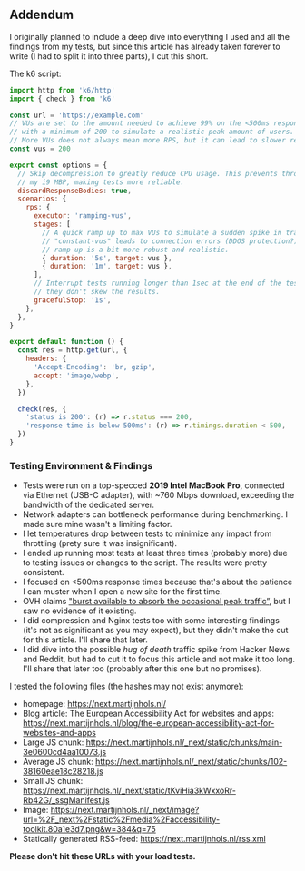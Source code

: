 ## Addendum

I originally planned to include a deep dive into everything I used and all the findings from my tests, but since this article has already taken forever to write (I had to split it into three parts), I cut this short.

The k6 script:

```js
import http from 'k6/http'
import { check } from 'k6'

const url = 'https://example.com'
// VUs are set to the amount needed to achieve 99% on the <500ms response time
// with a minimum of 200 to simulate a realistic peak amount of users.
// More VUs does not always mean more RPS, but it can lead to slower responses.
const vus = 200

export const options = {
  // Skip decompression to greatly reduce CPU usage. This prevents throttling on
  // my i9 MBP, making tests more reliable.
  discardResponseBodies: true,
  scenarios: {
    rps: {
      executor: 'ramping-vus',
      stages: [
        // A quick ramp up to max VUs to simulate a sudden spike in traffic.
        // "constant-vus" leads to connection errors (DDOS protection?), so this
        // ramp up is a bit more robust and realistic.
        { duration: '5s', target: vus },
        { duration: '1m', target: vus },
      ],
      // Interrupt tests running longer than 1sec at the end of the test so that
      // they don't skew the results.
      gracefulStop: '1s',
    },
  },
}

export default function () {
  const res = http.get(url, {
    headers: {
      'Accept-Encoding': 'br, gzip',
      accept: 'image/webp',
    },
  })

  check(res, {
    'status is 200': (r) => r.status === 200,
    'response time is below 500ms': (r) => r.timings.duration < 500,
  })
}
```

### Testing Environment & Findings

- Tests were run on a top-specced **2019 Intel MacBook Pro**, connected via Ethernet (USB-C adapter), with ~760 Mbps download, exceeding the bandwidth of the dedicated server.
- Network adapters can bottleneck performance during benchmarking. I made sure mine wasn't a limiting factor.
- I let temperatures drop between tests to minimize any impact from throttling (prety sure it was insignificant).
- I ended up running most tests at least three times (probably more) due to testing issues or changes to the script. The results were pretty consistent.
- I focused on &lt;500ms response times because that's about the patience I can muster when I open a new site for the first time.
- OVH claims ["burst available to absorb the occasional peak traffic”](https://www.ovhcloud.com/en/bare-metal/bandwidth/), but I saw no evidence of it existing.
- I did compression and Nginx tests too with some interesting findings (it's not as significant as you may expect), but they didn't make the cut for this article. I'll share that later.
- I did dive into the possible _hug of death_ traffic spike from Hacker News and Reddit, but had to cut it to focus this article and not make it too long. I'll share that later too (probably after this one but no promises).

I tested the following files (the hashes may not exist anymore):

- homepage: https://next.martijnhols.nl/
- Blog article: The European Accessibility Act for websites and apps: https://next.martijnhols.nl/blog/the-european-accessibility-act-for-websites-and-apps
- Large JS chunk: https://next.martijnhols.nl/_next/static/chunks/main-3e0600cd4aa10073.js
- Average JS chunk: https://next.martijnhols.nl/_next/static/chunks/102-38160eae18c28218.js
- Small JS chunk: https://next.martijnhols.nl/_next/static/tKviHia3kWxxoRr-Rb42G/_ssgManifest.js
- Image: https://next.martijnhols.nl/_next/image?url=%2F_next%2Fstatic%2Fmedia%2Faccessibility-toolkit.80a1e3d7.png&w=384&q=75
- Statically generated RSS-feed: https://next.martijnhols.nl/rss.xml

**Please don't hit these URLs with your load tests.**
